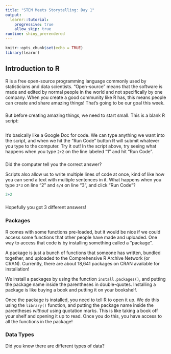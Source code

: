 ```yaml
---
title: "STEM Meets Storytelling: Day 1"
output:
  learnr::tutorial:
    progressive: true
    allow_skip: true
runtime: shiny_prerendered
---
```


```r
knitr::opts_chunk$set(echo = TRUE)
library(learnr)
```

## Introduction to R

R is a free open-source programming language commonly used by statisticians and data scientists. "Open-source" means that the software is made and edited by normal people in the world and not specifically by one company. When you create a good community like R has, this means people can create and share amazing things! That's going to be our goal this week.

### 

But before creating amazing things, we need to start small. This is a blank R script:
```r

```
It's basically like a Google Doc for code. We can type anything we want into the script, and when we hit the "Run Code" button R will submit whatever you type to the computer. Try it out! In the script above, try seeing what happens when you type `2+2` on the line labeled "1" and hit "Run Code".

### 

Did the computer tell you the correct answer?

Scripts also allow us to write multiple lines of code at once, kind of like how you can send a text with multiple sentences in it. What happens when you type `3*3` on line "2" and `4/4` on line "3", and click "Run Code"?
```r
2+2
```

### 

Hopefully you got 3 different answers! 

### Packages

R comes with some functions pre-loaded, but it would be nice if we could access some functions that other people have made and uploaded. One way to access that code is by installing something called a "package".

A package is just a bunch of functions that someone has written, bundled together, and uploaded to the Comprehensive R Archive Network (or CRAN). Currently, there are about 18,641 packages on CRAN available for installation!

We install a packages by using the function `install.packages()`, and putting the package name inside the parentheses in double-quotes. Installing a package is like buying a book and putting it on your bookshelf.

Once the package is installed, you need to tell R to open it up. We do this using the `library()` function, and putting the package name inside the parentheses *without* using quotation marks. This is like taking a book off your shelf and opening it up to read. Once you do this, you have access to all the functions in the package!

### Data Types

Did you know there are different types of data? 